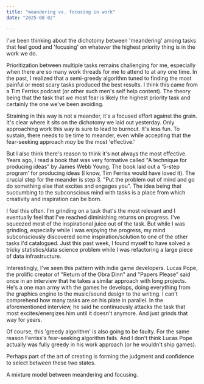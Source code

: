 ```yaml
---
title: "meandering vs. focusing in work"
date: "2025-08-02"

---
```


I've been thinking about the dichotomy between 'meandering' among tasks that feel good and 'focusing' on whatever the highest priority thing is in the work we do.

Prioritization between multiple tasks remains challenging for me, especially when there are so many work threads for me to attend to at any one time. In the past, I realized that a semi-greedy algorithm tuned to finding the most painful or most scary tasks produced the best results. I think this came from a Tim Ferriss podcast (or other such men's self help content). The theory being that the task that we most fear is likely the highest priority task and certainly the one we've been avoiding.

Straining in this way is not a meander, it's a focused effort against the grain. It's clear where it sits on the dichotomy we laid out yesterday. Only approaching work this way is sure to lead to burnout. It's less fun. To sustain, there needs to be time to meander, even while accepting that the fear-seeking approach *may* be the most 'effective.'

But I also think there's reason to think it's not always the most effective. Years ago, I read a book that was very formative called "A technique for producing ideas" by James Webb Young. The book laid out a '5-step program' for producing ideas (I know, Tim Ferriss would have loved it). The crucial step for the meander is step 3. "Put the problem out of mind and go do something else that excites and engages you". The idea being that succumbing to the subconscious mind with tasks is a place from which creativity and inspiration can be born.

I feel this often. I'm grinding on a task that's the most relevant and I eventually feel that I've reached diminishing returns on progress. I've squeezed most of the inspirational juice out of the task. But while I was grinding, especially while I was enjoying the progress, my mind subconsciously discovered some inspiration/solution to one of the other tasks I'd catalogued. Just this past week, I found myself to have solved a tricky statistics/data science problem while I was refactoring a large piece of data infrastructure.

Interestingly, I've seen this pattern with indie game developers. Lucas Pope, the prolific creator of "Return of the Obra Dinn" and "Papers Please" said once in an interview that he takes a similar approach with long projects. He's a one man army with the games he develops, doing everything from the graphics engine to the music/sound design to the writing. I can't comprehend how many tasks are on his plate in parallel. In the aforementioned interview, he said he continuously attacks the task that most excites/energizes him until it doesn't anymore. And just grinds that way for years.

Of course, this 'greedy algorithm' is also going to be faulty. For the same reason Ferriss's fear-seeking algorithm fails. And I don't think Lucas Pope actually was fully greedy in his work approach (or he wouldn't ship games). 

Perhaps part of the art of creating is forming the judgment and confidence to select between these two states. 

A mixture model between meandering and focusing. 